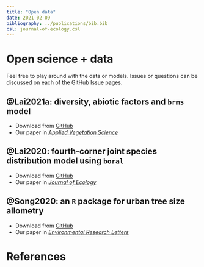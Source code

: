 ```yaml
---
title: "Open data"
date: 2021-02-09
bibliography: ../publications/bib.bib
csl: journal-of-ecology.csl
---
```


# Open science + data

Feel free to play around with the data or models. Issues or questions can be discussed on each of the GitHub Issue pages.

## @Lai2021a: diversity, abiotic factors and `brms` model

- Download from [GitHub](https://github.com/hrlai/novelforestSG)
- Our paper in [*Applied Vegetation Science*](https://doi/10.1111/avsc.12548)

## @Lai2020: fourth-corner joint species distribution model using `boral`

- Download from [GitHub](https://github.com/hrlai/Lai_et_al_2020_JEcol_Trait_Env)
- Our paper in [*Journal of Ecology*](https://doi.org/10.1111/1365-2745.13347)

## @Song2020: an `R` package for urban tree size allometry

- Download from [GitHub](https://github.com/xp-song/allometree)
- Our paper in [*Environmental Research Letters*](https://doi.org/10.1088/1748-9326/abbbad)

# References